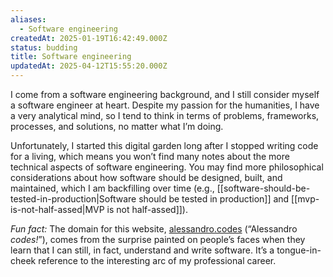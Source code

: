 ```yaml
---
aliases:
  - Software engineering
createdAt: 2025-01-19T16:42:49.000Z
status: budding
title: Software engineering
updatedAt: 2025-04-12T15:55:20.000Z
---
```

I come from a software engineering background, and I still consider myself a software engineer at heart. Despite my passion for the humanities, I have a very analytical mind, so I tend to think in terms of problems, frameworks, processes, and solutions, no matter what I’m doing.

Unfortunately, I started this digital garden long after I stopped writing code for a living, which means you won’t find many notes about the more technical aspects of software engineering. You may find more philosophical considerations about how software should be designed, built, and maintained, which I am backfilling over time (e.g., [[software-should-be-tested-in-production|Software should be tested in production]] and [[mvp-is-not-half-assed|MVP is not half-assed]]).

_Fun fact:_ The domain for this website, [alessandro.codes](https://alessandro.codes) (“Alessandro _codes!_”), comes from the surprise painted on people’s faces when they learn that I can still, in fact, understand and write software. It’s a tongue-in-cheek reference to the interesting arc of my professional career.
